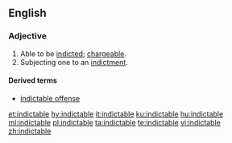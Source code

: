 ==English==
{{rfe}}
===Adjective===
{{en-adj}}
# Able to be [[indict]]ed; [[chargeable]].
# Subjecting one to an [[indictment]].

====Derived terms====
* [[indictable offense]]

[[et:indictable]]
[[hy:indictable]]
[[it:indictable]]
[[ku:indictable]]
[[hu:indictable]]
[[ml:indictable]]
[[pl:indictable]]
[[ta:indictable]]
[[te:indictable]]
[[vi:indictable]]
[[zh:indictable]]